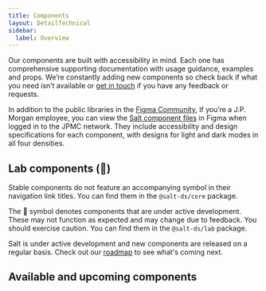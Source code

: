 ```yaml
---
title: Components
layout: DetailTechnical
sidebar:
  label: Overview
---
```


Our components are built with accessibility in mind. Each one has comprehensive
supporting documentation with usage guidance, examples and props.
We’re constantly adding new components so check back if what you need isn’t
available or [get in touch](../support-and-contributions/index) if you have any feedback or requests.

In addition to the public libraries in the [Figma Community](https://www.figma.com/@jpmorgan_salt),
if you’re a J.P. Morgan employee, you can view the [Salt component files](https://www.figma.com/files/project/72279506)
in Figma when logged in to the JPMC network.
They include accessibility and design specifications for each component,
with designs for light and dark modes in all four densities.

## Lab components (🚧)
Stable components do not feature an accompanying symbol in their navigation link titles. You can find them in the `@salt-ds/core` package.

The 🚧 symbol denotes components that are under active development. These may not function as expected and may change due to feedback. You should exercise caution. You can find them in the `@salt-ds/lab` package.

<Callout title="Need a component that's not listed?">

Salt is under active development and new components are released on a regular basis.
Check out our [roadmap](/salt/about/roadmap) to see what's coming next.

</Callout>

## Available and upcoming components

<ComponentsList />

